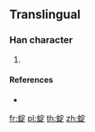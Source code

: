 {{character info/new}}
==Translingual==

===Han character===
{{Han char|rn=142|rad=虫|as=08|sn=14|four=|canj=LIJMO}}

# {{defn|Han|sort=虫08}}

====References====
* {{Han ref|kx=1088.341|hdz=42866.021|uh=874A|ud=34634}}

[[fr:蝊]]
[[pl:蝊]]
[[th:蝊]]
[[zh:蝊]]